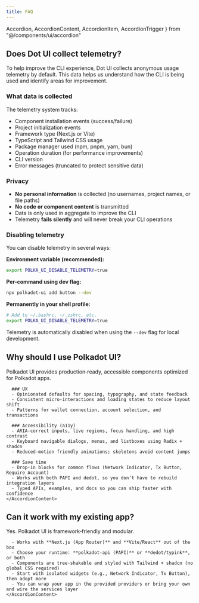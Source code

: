 ```yaml
---
title: FAQ
---
```


  Accordion, 
  AccordionContent, 
  AccordionItem, 
  AccordionTrigger 
} from "@/components/ui/accordion"

<Accordion type="single" collapsible className="w-full">
  <AccordionItem value="telemetry">
    <AccordionTrigger>
    <h2 className="text-lg font-semibold mt-0 pt-0">Does Dot UI collect telemetry?</h2>
    </AccordionTrigger>
    <AccordionContent>

To help improve the CLI experience, Dot UI collects anonymous usage telemetry by default. This data helps us understand how the CLI is being used and identify areas for improvement.

### What data is collected

The telemetry system tracks:
- Component installation events (success/failure)
- Project initialization events
- Framework type (Next.js or Vite)
- TypeScript and Tailwind CSS usage
- Package manager used (npm, pnpm, yarn, bun)
- Operation duration (for performance improvements)
- CLI version
- Error messages (truncated to protect sensitive data)

### Privacy

- **No personal information** is collected (no usernames, project names, or file paths)
- **No code or component content** is transmitted
- Data is only used in aggregate to improve the CLI
- Telemetry **fails silently** and will never break your CLI operations

### Disabling telemetry

You can disable telemetry in several ways:

**Environment variable (recommended):**
```bash
export POLKA_UI_DISABLE_TELEMETRY=true
```

**Per-command using dev flag:**
```bash
npx polkadot-ui add button --dev
```

**Permanently in your shell profile:**
```bash
# Add to ~/.bashrc, ~/.zshrc, etc.
export POLKA_UI_DISABLE_TELEMETRY=true
```

Telemetry is automatically disabled when using the `--dev` flag for local development.
    </AccordionContent>
  </AccordionItem>
  
  <AccordionItem value="why-polkadot-ui">
    <AccordionTrigger>
      <h2 className="text-lg font-semibold mt-0 pt-0">Why should I use Polkadot UI?</h2>
    </AccordionTrigger>
    <AccordionContent>
      Polkadot UI provides production‑ready, accessible components optimized for Polkadot apps.

      ### UX
      - Opinionated defaults for spacing, typography, and state feedback
      - Consistent micro‑interactions and loading states to reduce layout shift
      - Patterns for wallet connection, account selection, and transactions

      ### Accessibility (a11y)
      - ARIA‑correct inputs, live regions, focus handling, and high contrast
      - Keyboard navigable dialogs, menus, and listboxes using Radix + shadcn
      - Reduced‑motion friendly animations; skeletons avoid content jumps

      ### Save time
      - Drop‑in blocks for common flows (Network Indicator, Tx Button, Require Account)
      - Works with both PAPI and dedot, so you don’t have to rebuild integration layers
      - Typed APIs, examples, and docs so you can ship faster with confidence
    </AccordionContent>
  </AccordionItem>

  <AccordionItem value="compatibility">
    <AccordionTrigger>
      <h2 className="text-lg font-semibold mt-0 pt-0">Can it work with my existing app?</h2>
    </AccordionTrigger>
    <AccordionContent>
      Yes. Polkadot UI is framework‑friendly and modular.

      - Works with **Next.js (App Router)** and **Vite/React** out of the box
      - Choose your runtime: **polkadot‑api (PAPI)** or **dedot/typink**, or both
      - Components are tree‑shakable and styled with Tailwind + shadcn (no global CSS required)
      - Start with isolated widgets (e.g., Network Indicator, Tx Button), then adopt more
      - You can wrap your app in the provided providers or bring your own and wire the services layer
    </AccordionContent>
  </AccordionItem>
  
</Accordion>